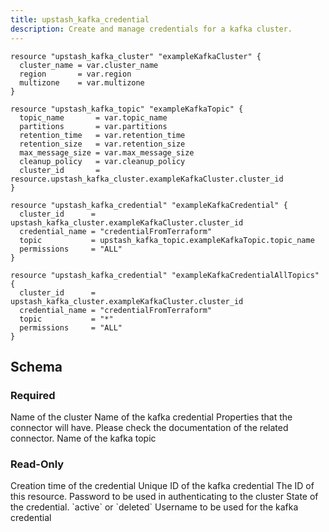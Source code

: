 ```yaml
---
title: upstash_kafka_credential
description: Create and manage credentials for a kafka cluster.
---
```


<RequestExample>

```hcl example.tf
resource "upstash_kafka_cluster" "exampleKafkaCluster" {
  cluster_name = var.cluster_name
  region       = var.region
  multizone    = var.multizone
}

resource "upstash_kafka_topic" "exampleKafkaTopic" {
  topic_name       = var.topic_name
  partitions       = var.partitions
  retention_time   = var.retention_time
  retention_size   = var.retention_size
  max_message_size = var.max_message_size
  cleanup_policy   = var.cleanup_policy
  cluster_id       = resource.upstash_kafka_cluster.exampleKafkaCluster.cluster_id
}

resource "upstash_kafka_credential" "exampleKafkaCredential" {
  cluster_id      = upstash_kafka_cluster.exampleKafkaCluster.cluster_id
  credential_name = "credentialFromTerraform"
  topic           = upstash_kafka_topic.exampleKafkaTopic.topic_name
  permissions     = "ALL"
}

resource "upstash_kafka_credential" "exampleKafkaCredentialAllTopics" {
  cluster_id      = upstash_kafka_cluster.exampleKafkaCluster.cluster_id
  credential_name = "credentialFromTerraform"
  topic           = "*"
  permissions     = "ALL"
}
```

</RequestExample>

## Schema

### Required

<ParamField query="cluster_name" type="string" required>
  Name of the cluster
</ParamField>

<ParamField query="credential_name" type="string" required>
  Name of the kafka credential
</ParamField>

<ParamField query="permissions" type="map(string)" required>
  Properties that the connector will have. Please check the documentation of the
  related connector.
</ParamField>

<ParamField query="topic" type="map(string)" required>
  Name of the kafka topic
</ParamField>

### Read-Only

<ResponseField name="creation_time" type="number">
  Creation time of the credential
</ResponseField>

<ResponseField name="credential_id" type="string">
  Unique ID of the kafka credential
</ResponseField>

<ResponseField name="id" type="string">
  The ID of this resource.
</ResponseField>

<ResponseField name="password" type="string">
  Password to be used in authenticating to the cluster
</ResponseField>

<ResponseField name="state" type="string">
  State of the credential. `active` or `deleted`
</ResponseField>

<ResponseField name="username" type="string">
  Username to be used for the kafka credential
</ResponseField>
